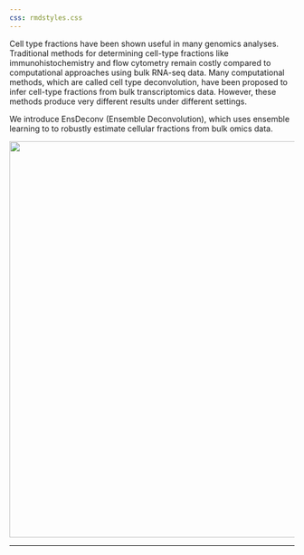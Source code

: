 ```yaml
---
css: rmdstyles.css
---
```





Cell type fractions have been shown useful in many genomics analyses. Traditional methods for determining cell-type fractions like immunohistochemistry and flow cytometry remain costly compared to computational approaches using bulk RNA-seq data. Many computational methods, which are called cell type deconvolution, have been proposed to infer cell-type fractions from bulk transcriptomics data. However, these methods produce very different results under different settings. 

We introduce EnsDeconv (Ensemble Deconvolution), which uses ensemble learning to to robustly estimate cellular fractions from bulk omics data.

<div style="text-align: center;">
<img src="../figs/EnsDeconv_algorithm.png" width="700">
</div>
---


